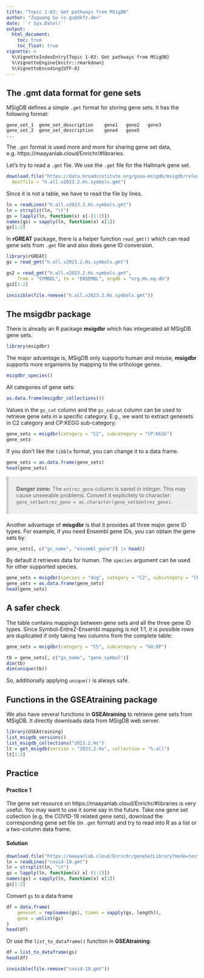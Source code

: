 ```yaml
---
title: "Topic 1-03: Get pathways from MSigDB"
author: "Zuguang Gu <z.gu@dkfz.de>"
date: '`r Sys.Date()`'
output:
  html_document:
    toc: true
    toc_float: true
vignette: >
  %\VignetteIndexEntry{Topic 1-03: Get pathways from MSigDB}
  %\VignetteEngine{knitr::rmarkdown}
  %\VignetteEncoding{UTF-8}
---
```



## The .gmt data format for gene sets

MSigDB defines a simple `.gmt` format for storing gene sets. It has the following format:

```
gene_set_1  gene_set_description    gene1   gene2   gene3
gene_set_2  gene_set_description    gene4   gene5
...
```

The `.gmt` format is used more and more for sharing gene set data, e.g. https://maayanlab.cloud/Enrichr/#libraries.


Let's try to read a `.gmt` file. We use the `.gmt` file for the Hallmark gene set.

```r
download.file("https://data.broadinstitute.org/gsea-msigdb/msigdb/release/2023.2.Hs/h.all.v2023.2.Hs.symbols.gmt",
  destfile = "h.all.v2023.2.Hs.symbols.gmt")
```

Since it is not a table, we have to read the file by lines.

```r
ln = readLines("h.all.v2023.2.Hs.symbols.gmt")
ln = strsplit(ln, "\t")
gs = lapply(ln, function(x) x[-(1:2)])
names(gs) = sapply(ln, function(x) x[1])
gs[1:2]
```

In **rGREAT** package, there is a helper function `read_gmt()` which can read gene sets 
from `.gmt` file and also does gene ID conversion.

```r
library(rGREAT)
gs = read_gmt("h.all.v2023.2.Hs.symbols.gmt")

gs2 = read_gmt("h.all.v2023.2.Hs.symbols.gmt", 
    from = "SYMBOL", to = "ENSEMBL", orgdb = "org.Hs.eg.db")
gs2[1:2]
```

```r
invisible(file.remove("h.all.v2023.2.Hs.symbols.gmt"))
```


## The msigdbr package

There is already an R package **msigdbr** which has integerated all MSigDB gene sets.

```r
library(msigdbr)
```

The major advantage is, MSigDB only supports human and mouse, **msigdbr** supports
more organisms by mapping to the orthologe genes.

```r
msigdbr_species()
```


All categories of gene sets:

```r
as.data.frame(msigdbr_collections())
```

Values in the `gs_cat` column and the `gs_subcat` column can be used to retrieve gene sets
in a specific category.
E.g., we want to extract genesets in C2 category and CP:KEGG sub-category:

```r
gene_sets = msigdbr(category = "C2", subcategory = "CP:KEGG")
gene_sets
```

If you don't like the `tibble` format, you can change it to a data frame.

```r
gene_sets = as.data.frame(gene_sets)
head(gene_sets)
```

<style>
blockquote {
    padding: 10px 20px;
    margin: 0 0 20px;
    font-size: 14px;
    background: #eee;
    border-left: 6px #CCCCCC solid;
}
</style>


> **Danger zone:** The `entrez_gene` column is saved in integer. This may cause unseeable problems.
> Convert it explicitely to character: `gene_set$entrez_gene = as.character(gene_set$entrez_gene)`.

Another advantage of **misgdbr** is that it provides all three major gene ID types.
For example, if you need Ensembl gene IDs, you can obtain the gene sets by:

```r
gene_sets[, c("gs_name", "ensembl_gene")] |> head()
```

By default it retrieves data for human. The `species` argument can be used for other supported species.

```r
gene_sets = msigdbr(species = "dog", category = "C2", subcategory = "CP:BIOCARTA")
gene_sets = as.data.frame(gene_sets)
head(gene_sets)
```


## A safer check

The table contains mappings between gene sets and all the three gene ID types. Since Symbol-EntreZ-Ensembl mapping is not 1:1, it is possible rows are duplicated if only taking
two columns from the complete table:

```r
gene_sets = msigdbr(category = "C5", subcategory = "GO:BP")

tb = gene_sets[, c("gs_name", "gene_symbol")]
dim(tb)
dim(unique(tb))
```


So, additionally applying `unique()` is always safe.

## Functions in the GSEAtraining package

We also have several functions in **GSEAtraining** to retrieve gene sets from MSigDB.
It directly downloads data from MSigDB web server.

```r
library(GSEAtraining)
list_msigdb_versions()
list_msigdb_collections("2023.2.Hs")
lt = get_msigdb(version = "2023.2.Hs", collection = "h.all")
lt[1:2]
```


## Practice 

### {.tabset}

#### Practice 1

The gene set resource on https://maayanlab.cloud/Enrichr/#libraries is very useful. You may
want to use it some say in the future. Take one gene set collection (e.g. the COVID-19 related gene sets), download the corresponding gene set file (in `.gmt` format) and try to read into R as a list or a two-column data frame.

#### Solution


```r
download.file("https://maayanlab.cloud/Enrichr/geneSetLibrary?mode=text&libraryName=COVID-19_Related_Gene_Sets", destfile = "covid-19.gmt")
ln = readLines("covid-19.gmt")
ln = strsplit(ln, "\t")
gs = lapply(ln, function(x) x[-(1:2)])
names(gs) = sapply(ln, function(x) x[1])
gs[1:2]
```

Convert `gs` to a data frame

```r
df = data.frame(
    geneset = rep(names(gs), times = sapply(gs, length)),
    gene = unlist(gs)
)
head(df)
```

Or use the `list_to_dataframe()` function in **GSEAtraining**:

```r
df = list_to_dataframe(gs)
head(df)
```

```r
invisible(file.remove("covid-19.gmt"))
```
